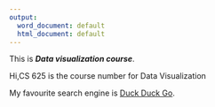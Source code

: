 ```yaml
---
output:
  word_document: default
  html_document: default
---
```

This is ***Data visualization course***.

  <html>
    <head>
      Hi,CS 625 is the course number for Data Visualization
    </head>
  </html>
  
My favourite search engine is [Duck Duck Go](https://duckduckgo.com).